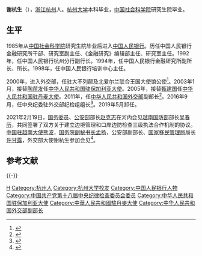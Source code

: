 '''谢杭生'''（{{bd|1955年|1月||catIdx=}}），[[浙江|浙江]][[杭州|杭州]]人。[[杭州大学|杭州大学]]本科毕业，[[中国社会科学院|中国社会科学院]]研究生院毕业。

==生平==
1985年从[[中国社会科学院|中国社会科学院]]研究生院毕业后进入[[中国人民银行|中国人民银行]]。历任中国人民银行金融研究所干部、研究室副主任、《金融研究》编辑部主任、研究室主任。1992年，任中国人民银行杭州分行副行长。1994年，任中国人民银行金融研究所副所长、所长。1998年，任中国人民银行培训中心主任。

2000年，进入外交部，任驻大不列颠及北爱尔兰联合王国大使馆公使<ref>{{cite web|title=原中国驻丹麦大使谢杭生出任外交部副部长|url=http://www.chinanews.com/gn/2012/01-31/3634081.shtml|publisher=中国新闻网|accessdate=2012-02-16|archive-date=2012-02-05|archive-url=https://web.archive.org/web/20120205105219/http://www.chinanews.com/gn/2012/01-31/3634081.shtml|dead-url=no}}</ref>。2003年1月，接替[[陶苗发|陶苗发]]任[[中国驻保加利亚大使列表|中华人民共和国驻保加利亚大使]]。2005年，接替[[甄建国|甄建国]]任[[中国驻丹麦大使列表|中华人民共和国驻丹麦大使]]。2011年，任[[中华人民共和国外交部|中华人民共和国外交部]]副部长<ref>{{cite web|title=中国外交部领导层调整 谢杭生等新面孔亮相|url=http://www.chinanews.com/gn/2012/02-09/3656613.shtml|publisher=中国新闻网|accessdate=2012-02-16|archive-date=2012-02-12|archive-url=https://web.archive.org/web/20120212040500/http://www.chinanews.com/gn/2012/02-09/3656613.shtml|dead-url=no}}</ref>。2016年9月，任中央纪委驻外交部纪检组组长<ref>{{cite web|accessdate=2016-09-07|url=http://district.ce.cn/newarea/sddy/201609/05/t20160905_15606818.shtml|title=谢杭生任中央纪委驻外交部纪检组组长|publisher=澎湃新闻|archive-date=2016-09-17|archive-url=https://web.archive.org/web/20160917125243/http://district.ce.cn/newarea/sddy/201609/05/t20160905_15606818.shtml|dead-url=no}}</ref>。2019年5月卸任。

2021年2月19日，[[国务委员|国务委员]]、[[中华人民共和国公安部|公安部]]部长[[赵克志|赵克志]]在河内会见[[越南国防部|越南国防部]]部长[[吳春歷|吴春历]]，共同签署了双方关于建立边境管理和口岸边防检查三级执法合作机制的协议。[[中国驻越南大使列表|中国驻越南大使]][[熊波|熊波]]，[[中华人民共和国国务院副秘书长|国务院副秘书长]][[孟扬|孟扬]]，公安部副部长、[[国家移民管理局|国家移民管理局]]局长[[许甘露|许甘露]]，外交部大使谢杭生参加会见<ref>{{Cite web|title=赵克志会见越南国防部部长吴春历-中新网|url=http://www.chinanews.com/gn/2021/02-20/9415527.shtml|accessdate=2021-02-21|work=www.chinanews.com|archive-date=2021-02-21|archive-url=https://web.archive.org/web/20210221083422/http://www.chinanews.com/gn/2021/02-20/9415527.shtml|dead-url=no}}</ref>。

== 参考文献 ==
{{reflist}}

{{-}}
{{start box}}
{{s-dip}}
{{s-before|[[甄建国|甄建国]]}}
{{s-title|[[中国驻丹麦大使列表|中华人民共和国驻丹麦大使]]|2007年3月-2011年12月}}
{{s-after|[[李瑞宇|李瑞宇]]}}
{{s-before|[[陶苗发|陶苗发]]}}
{{s-title|[[中国驻保加利亚大使列表|中华人民共和国驻保加利亚大使]]|2003年1月-2005年8月}}
{{s-after|[[于振起|于振起]]}}
{{end box}}

{{DEFAULTSORT:X}}
[[Category:谢姓|H]]
[[Category:杭州人|Category:杭州人]]
[[Category:杭州大学校友|Category:杭州大学校友]]
[[Category:中国人民银行人物|Category:中国人民银行人物]]
[[Category:中国共产党第十八届中央纪律检查委员会委员|Category:中国共产党第十八届中央纪律检查委员会委员]]
[[Category:中华人民共和国驻保加利亚大使|Category:中华人民共和国驻保加利亚大使]]
[[Category:中華人民共和國駐丹麥大使|Category:中華人民共和國駐丹麥大使]]
[[Category:中华人民共和国外交部副部长|Category:中华人民共和国外交部副部长]]